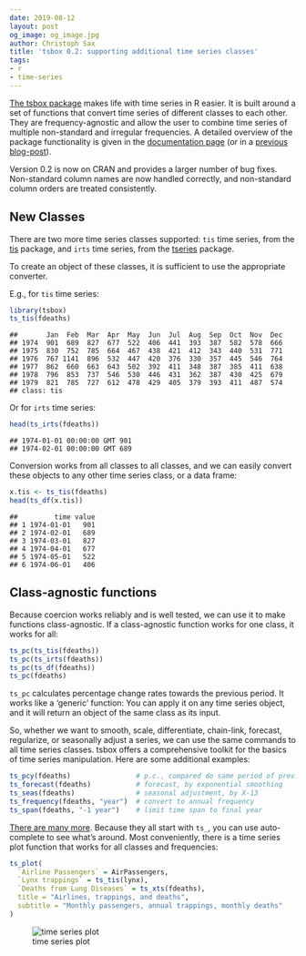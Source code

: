```yaml
---
date: 2019-08-12
layout: post
og_image: og_image.jpg
author: Christoph Sax
title: 'tsbox 0.2: supporting additional time series classes'
tags:
- r
- time-series
---
```


[The tsbox package](https://www.tsbox.help/) makes life with time series
in R easier. It is built around a set of functions that convert time
series of different classes to each other. They are frequency-agnostic
and allow the user to combine time series of multiple non-standard and irregular
frequencies. A detailed overview of the package functionality
is given in the [documentation page](https://www.tsbox.help/) (or in a
[previous
blog-post](https://www.cynkra.com/blog/2018-05-15-tsbox/)).


Version 0.2 is now on CRAN and provides a larger number of bug fixes.
Non-standard column names are now handled correctly, and
non-standard column orders are treated consistently.

## New Classes

There are two more time series classes supported: `tis` time series,
from the [tis](https://cran.r-project.org/package=tis) package, and
`irts` time series, from the
[tseries](https://cran.r-project.org/package=tseries) package.

To create an object of these classes, it is sufficient to use
the appropriate converter.

E.g., for `tis` time series:

``` r
library(tsbox)
ts_tis(fdeaths)
```

    ##       Jan  Feb  Mar  Apr  May  Jun  Jul  Aug  Sep  Oct  Nov  Dec
    ## 1974  901  689  827  677  522  406  441  393  387  582  578  666
    ## 1975  830  752  785  664  467  438  421  412  343  440  531  771
    ## 1976  767 1141  896  532  447  420  376  330  357  445  546  764
    ## 1977  862  660  663  643  502  392  411  348  387  385  411  638
    ## 1978  796  853  737  546  530  446  431  362  387  430  425  679
    ## 1979  821  785  727  612  478  429  405  379  393  411  487  574
    ## class: tis

Or for `irts` time series:

``` r
head(ts_irts(fdeaths))
```

    ## 1974-01-01 00:00:00 GMT 901
    ## 1974-02-01 00:00:00 GMT 689

Conversion works from all classes to all classes, and we can easily
convert these objects to any other time series class, or a data
frame:

``` r
x.tis <- ts_tis(fdeaths)
head(ts_df(x.tis))
```

    ##         time value
    ## 1 1974-01-01   901
    ## 2 1974-02-01   689
    ## 3 1974-03-01   827
    ## 4 1974-04-01   677
    ## 5 1974-05-01   522
    ## 6 1974-06-01   406

## Class-agnostic functions

Because coercion works reliably and is well tested, we can use
it to make functions class-agnostic. If a class-agnostic function
works for one class, it works for all:

``` r
ts_pc(ts_tis(fdeaths))
ts_pc(ts_irts(fdeaths))
ts_pc(ts_df(fdeaths))
ts_pc(fdeaths)
```

`ts_pc` calculates percentage change rates towards the previous period.
It works like a ‘generic’ function: You can apply it on any time series
object, and it will return an object of the same class as its input.

So, whether we want to smooth, scale, differentiate, chain-link,
forecast, regularize, or seasonally adjust a series, we can use the same
commands to all time series classes. tsbox offers a comprehensive
toolkit for the basics of time series manipulation. Here are some
additional examples:

``` r
ts_pcy(fdeaths)                # p.c., compared do same period of prev. year
ts_forecast(fdeaths)           # forecast, by exponential smoothing
ts_seas(fdeaths)               # seasonal adjustment, by X-13
ts_frequency(fdeaths, "year")  # convert to annual frequency
ts_span(fdeaths, "-1 year")    # limit time span to final year
```

[There are many more](https://www.tsbox.help/reference/index.html).
Because they all start with `ts_`, you can use auto-complete to see
what’s around. Most conveniently, there is a time series plot function
that works for all classes and frequencies:

``` r
ts_plot(
  `Airline Passengers` = AirPassengers,
  `Lynx trappings` = ts_tis(lynx),
  `Deaths from Lung Diseases` = ts_xts(fdeaths),
  title = "Airlines, trappings, and deaths",
  subtitle = "Monthly passengers, annual trappings, monthly deaths"
)
```

![time series plot](unnamed-chunk-2-1.png "Illustration")
